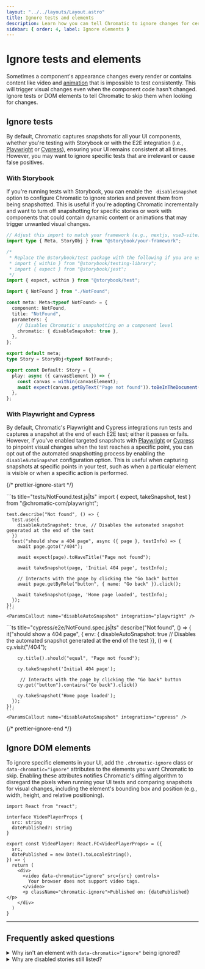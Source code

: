 ```yaml
---
layout: "../../layouts/Layout.astro"
title: Ignore tests and elements
description: Learn how you can tell Chromatic to ignore changes for certain elements
sidebar: { order: 4, label: Ignore elements }
---
```




# Ignore tests and elements

Sometimes a component's appearance changes every render or contains content like video and [animation](/docs/animations) that is impossible to test consistently. This will trigger visual changes even when the component code hasn't changed. Ignore tests or DOM elements to tell Chromatic to skip them when looking for changes.

## Ignore tests

By default, Chromatic captures snapshots for all your UI components, whether you're testing with Storybook or with the E2E integration (i.e., [Playwright](/docs/playwright) or [Cypress](/docs/cypress)), ensuring your UI remains consistent at all times. However, you may want to ignore specific tests that are irrelevant or cause false positives. 

### With Storybook

If you're running tests with Storybook, you can enable the ` disableSnapshot` option to configure Chromatic to ignore stories and prevent them from being snapshotted. This is useful if you're adopting Chromatic incrementally and want to turn off snapshotting for specific stories or work with components that could contain dynamic content or animations that may trigger unwanted visual changes.

```ts title="src/components/NotFound.stories.ts|tsx"
// Adjust this import to match your framework (e.g., nextjs, vue3-vite)
import type { Meta, StoryObj } from "@storybook/your-framework";

/*
 * Replace the @storybook/test package with the following if you are using a version of Storybook earlier than 8.0:
 * import { within } from "@storybook/testing-library";
 * import { expect } from "@storybook/jest";
 */
import { expect, within } from "@storybook/test";

import { NotFound } from "./NotFound";

const meta: Meta<typeof NotFound> = {
  component: NotFound,
  title: "NotFound",
  parameters: {
    // Disables Chromatic's snapshotting on a component level
    chromatic: { disableSnapshot: true },
  },
};

export default meta;
type Story = StoryObj<typeof NotFound>;

export const Default: Story = {
  play: async ({ canvasElement }) => {
    const canvas = within(canvasElement);
    await expect(canvas.getByText("Page not found")).toBeInTheDocument();
  },
};
```

<ParamsCallout name="disableSnapshot" integration="storybook" />

### With Playwright and Cypress

By default, Chromatic's Playwright and Cypress integrations run tests and captures a snapshot at the end of each E2E test; either it passes or fails. However, if you've enabled targeted snapshots with [Playwright](/docs/playwright/targeted-snapshots) or [Cypress](/docs/cypress/targeted-snapshots) to pinpoint visual changes when the test reaches a specific point, you can opt out of the automated snapshotting process by enabling the `disableAutoSnapshot` configuration option. This is useful when capturing snapshots at specific points in your test, such as when a particular element is visible or when a specific action is performed.

{/* prettier-ignore-start */}

<IntegrationSnippets>
  <Fragment slot="playwright" visible="true">
    ```ts title="tests/NotFound.test.js|ts"
    import { expect, takeSnapshot, test } from "@chromatic-com/playwright";

    test.describe("Not found", () => {
      test.use({
        disableAutoSnapshot: true, // Disables the automated snapshot generated at the end of the test
      })
      test("should show a 404 page", async ({ page }, testInfo) => {
        await page.goto("/404");

        await expect(page).toHaveTitle("Page not found");
        
        await takeSnapshot(page, 'Initial 404 page', testInfo);

        // Interacts with the page by clicking the "Go back" button 
        await page.getByRole("button", { name: "Go back" }).click();

        await takeSnapshot(page, 'Home page loaded', testInfo);
      });
    });
    ```
    <ParamsCallout name="disableAutoSnapshot" integration="playwright" />
  </Fragment>
  <Fragment slot="cypress" visible="true">
    ```ts title="cypress/e2e/NotFound.spec.js|ts"
    describe("Not found", () => {
      it("should show a 404 page", { env: { 
        disableAutoSnapshot: true // Disables the automated snapshot generated at the end of the test
      }}, () => {
        cy.visit("/404");

        cy.title().should("equal", "Page not found");

        cy.takeSnapshot('Initial 404 page');

         // Interacts with the page by clicking the "Go back" button 
        cy.get("button").contains("Go back").click()

        cy.takeSnapshot('Home page loaded');
      });
    });
    ```
    <ParamsCallout name="disableAutoSnapshot" integration="cypress" />
  </Fragment>
</IntegrationSnippets>

{/* prettier-ignore-end */}


## Ignore DOM elements

To ignore specific elements in your UI, add the `.chromatic-ignore` class or `data-chromatic="ignore"` attributes to the elements you want Chromatic to skip. Enabling these attributes notifies Chromatic's diffing algorithm to disregard the pixels when running your UI tests and comparing snapshots for visual changes, including the element's bounding box and position (e.g., width, height, and relative positioning).
 
```tsx title="src/components/VideoComponent.ts|tsx"
import React from "react";

interface VideoPlayerProps {
  src: string
  datePublished?: string
}

export const VideoPlayer: React.FC<VideoPlayerProps> = ({
  src,
  datePublished = new Date().toLocaleString(),
}) => {
  return (
    <div>
      <video data-chromatic="ignore" src={src} controls>
        Your browser does not support video tags.
      </video>
      <p className="chromatic-ignore">Published on: {datePublished}</p>
    </div>
  )
}
```

---

## Frequently asked questions

<details>

<summary>Why isn't an element with <code>data-chromatic="ignore"</code> being ignored?</summary>

Adding the `data-chromatic="ignore"` attribute instructs the diffing algorithm to disregard pixels within the bounding box of the ignored element. However, dimension changes of this element still trigger a change.

Ensure that both the baseline and new snapshots maintain the exact dimensions, such as width, height, and relative positioning.

![Chromatic will not trigger a change because the dimensions of the ignored element remain the same, even though the contents have changed.](../../images/ignore-but-still-changes.png)

![Chromatic will trigger a change because the dimensions of the ignored element have changed.](../../images/ignore-no-changes.png)

</details>

<details>
<summary>Why are disabled stories still listed?</summary>

If you enable the `disabledSnapshot` configuration option to prevent your stories from being snapshotted, Chromatic will continue to index them and display them in the Library view. However, the "Snapshot" tab will no longer be visible in the UI for these stories. To remove the story altogether, you will need to delete it from your Storybook.

</details>